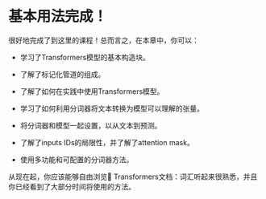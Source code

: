 # 基本用法完成！

<CourseFloatingBanner
    chapter={2}
    classNames="absolute z-10 right-0 top-0"
/>

很好地完成了到这里的课程！总而言之，在本章中，你可以：

- 学习了Transformers模型的基本构造块。


- 了解了标记化管道的组成。


- 了解了如何在实践中使用Transformers模型。


- 学习了如何利用分词器将文本转换为模型可以理解的张量。


- 将分词器和模型一起设置，以从文本到预测。


- 了解了inputs IDs的局限性，并了解了attention mask。


- 使用多功能和可配置的分词器方法。



从现在起，你应该能够自由浏览🤗 Transformers文档：词汇听起来很熟悉，并且你已经看到了大部分时间将使用的方法。
